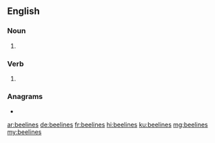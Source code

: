 ==English==

===Noun===
{{head|en|noun plural form}}

# {{plural of|beeline|lang=en}}

===Verb===
{{head|en|verb form}}

# {{en-third-person singular of|beeline}}

===Anagrams===
* {{l|en|line bees}}

[[ar:beelines]]
[[de:beelines]]
[[fr:beelines]]
[[hi:beelines]]
[[ku:beelines]]
[[mg:beelines]]
[[my:beelines]]